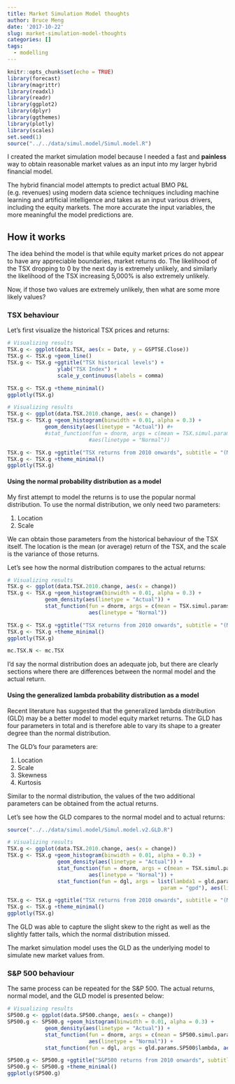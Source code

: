 ```yaml
---
title: Market Simulation Model thoughts
author: Bruce Meng
date: '2017-10-22'
slug: market-simulation-model-thoughts
categories: []
tags:
  - modelling
---
```


```r
knitr::opts_chunk$set(echo = TRUE)
library(forecast)
library(magrittr)
library(readxl)
library(readr)
library(ggplot2)
library(dplyr)
library(ggthemes)
library(plotly)
library(scales)
set.seed(1)
source("../../data/simul.model/Simul.model.R")
```

I created the market simulation model because I needed a fast and __painless__ way to obtain reasonable market values as an input into my larger hybrid financial model.

The hybrid financial model attempts to predict actual BMO P&L (e.g. revenues) using modern data science techniques including machine learning and artificial intelligence and takes as an input various drivers, including the equity markets. The more accurate the input variables, the more meaningful the model predictions are.

## How it works

The idea behind the model is that while equity market prices do not appear to have any appreciable boundaries, market returns do. The likelihood of the TSX dropping to 0 by the next day is extremely unlikely, and similarly the likelihood of the TSX increasing 5,000% is also extremely unlikely.

Now, if those two values are extremely unlikely, then what are some more likely values?

### TSX behaviour

Let's first visualize the historical TSX prices and returns:

```r
# Visualizing results
TSX.g <- ggplot(data.TSX, aes(x = Date, y = GSPTSE.Close)) 
TSX.g <- TSX.g +geom_line()
TSX.g <- TSX.g +ggtitle("TSX historical levels") +
                ylab("TSX Index") +
                scale_y_continuous(labels = comma)

TSX.g <- TSX.g +theme_minimal()
ggplotly(TSX.g)
```

```r
# Visualizing results
TSX.g <- ggplot(data.TSX.2010.change, aes(x = change))
TSX.g <- TSX.g +geom_histogram(binwidth = 0.01, alpha = 0.3) +
            geom_density(aes(linetype = "Actual")) #+ 
            #stat_function(fun = dnorm, args = c(mean = TSX.simul.params$mean, sd = TSX.simul.params$sd),
                          #aes(linetype = "Normal"))

TSX.g <- TSX.g +ggtitle("TSX returns from 2010 onwards", subtitle = "(Model vs. Actual)") +ylab("Frequency") +xlab("TSX returns")
TSX.g <- TSX.g +theme_minimal()
ggplotly(TSX.g)
```

#### Using the normal probability distribution as a model

My first attempt to model the returns is to use the popular normal distribution. To use the normal distribution, we only need two parameters:

1. Location
2. Scale

We can obtain those parameters from the historical behaviour of the TSX itself. The location is the mean (or average) return of the TSX, and the scale is the variance of those returns.

Let's see how the normal distribution compares to the actual returns:

```r
# Visualizing results
TSX.g <- ggplot(data.TSX.2010.change, aes(x = change))
TSX.g <- TSX.g +geom_histogram(binwidth = 0.01, alpha = 0.3) +
            geom_density(aes(linetype = "Actual")) + 
            stat_function(fun = dnorm, args = c(mean = TSX.simul.params$mean, sd = TSX.simul.params$sd),
                          aes(linetype = "Normal"))

TSX.g <- TSX.g +ggtitle("TSX returns from 2010 onwards", subtitle = "(Model vs. Actual)") +ylab("Frequency") +xlab("TSX returns")
TSX.g <- TSX.g +theme_minimal()
ggplotly(TSX.g)

mc.TSX.N <- mc.TSX
```

I'd say the normal distribution does an adequate job, but there are clearly sections where there are differences between the normal model and the actual return.

#### Using the generalized lambda probability distribution as a model

Recent literature has suggested that the generalized lambda distribution (GLD) may be a better model to model equity market returns. The GLD has four parameters in total and is therefore able to vary its shape to a greater degree than the normal distribution.

The GLD's four parameters are:

1. Location
2. Scale
3. Skewness
4. Kurtosis

Similar to the normal distribution, the values of the two additional parameters can be obtained from the actual returns.

Let's see how the GLD compares to the normal model and to actual returns:

```r
source("../../data/simul.model/Simul.model.v2.GLD.R")

# Visualizing results
TSX.g <- ggplot(data.TSX.2010.change, aes(x = change))
TSX.g <- TSX.g +geom_histogram(binwidth = 0.01, alpha = 0.3) +
                geom_density(aes(linetype = "Actual")) + 
                stat_function(fun = dnorm, args = c(mean = TSX.simul.params$mean, sd = TSX.simul.params$sd),
                          aes(linetype = "Normal")) +
                stat_function(fun = dgl, args = list(lambda1 = gld.params.tsx$estA, 
                                                 param = "gpd"), aes(linetype = "GLD"))

TSX.g <- TSX.g +ggtitle("TSX returns from 2010 onwards", subtitle = "(Model vs. Actual)") +ylab("Frequency") +xlab("TSX returns")
TSX.g <- TSX.g +theme_minimal()
ggplotly(TSX.g) 
```

The GLD was able to capture the slight skew to the right as well as the slightly fatter tails, which the normal distribution missed.

The market simulation model uses the GLD as the underlying model to simulate new market values from.

### S&P 500 behaviour

The same process can be repeated for the S&P 500. The actual returns, normal model, and the GLD model is presented below:

```r
# Visualizing results
SP500.g <- ggplot(data.SP500.change, aes(x = change))
SP500.g <- SP500.g +geom_histogram(binwidth = 0.01, alpha = 0.3) +
            geom_density(aes(linetype = "Actual")) +
            stat_function(fun = dnorm, args = c(mean = SP500.simul.params$mean, sd = SP500.simul.params$sd),
                          aes(linetype = "Normal")) +
            stat_function(fun = dgl, args = gld.params.SP500$lambda, aes(linetype = "GLD"))

SP500.g <- SP500.g +ggtitle("S&P500 returns from 2010 onwards", subtitle = "(With density curves superimposed)") +ylab("Frequency") +xlab("S&P500 returns")
SP500.g <- SP500.g +theme_minimal()
ggplotly(SP500.g)
```